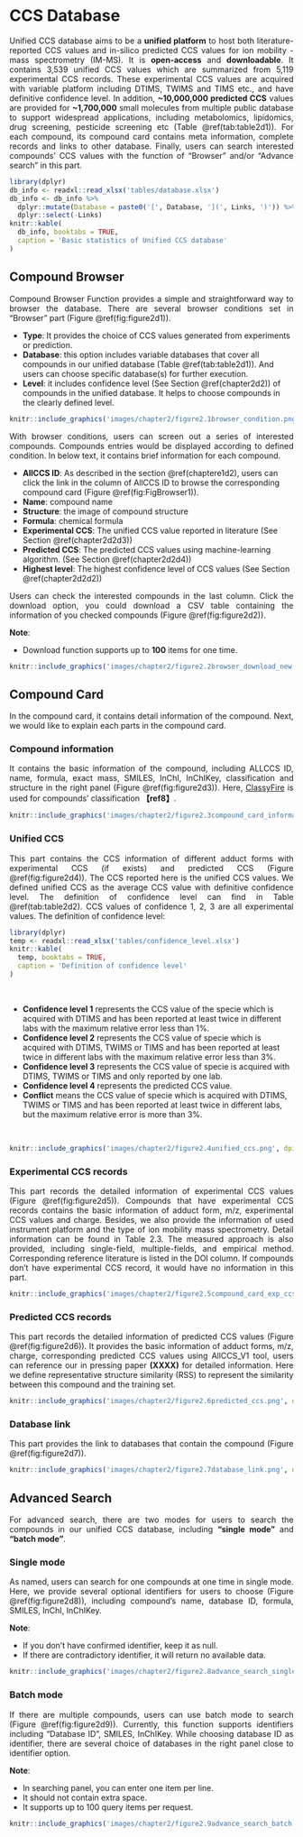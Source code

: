 # CCS Database {#chapter2}
<p style=text-align:justify>Unified CCS database aims to be a **unified platform** to host both literature-reported CCS values and in-silico predicted CCS values for ion mobility - mass spectrometry (IM-MS). It is **open-access** and **downloadable**. It contains 3,539 unified CCS values which are summarized from 5,119 experimental CCS records. These experimental CCS values are acquired with variable platform including DTIMS, TWIMS and TIMS etc., and have definitive confidence level. In addition, **~10,000,000 predicted CCS** values are provided for **~1,700,000** small molecules from multiple public database to support widespread applications, including metabolomics, lipidomics, drug screening, pesticide screening etc (Table \@ref(tab:table2d1)). For each compound, its compound card contains meta information, complete records and links to other database. Finally, users can search interested compounds’ CCS values with the function of “Browser” and/or “Advance search” in this part.</p>


```r
library(dplyr)
db_info <- readxl::read_xlsx('tables/database.xlsx')
db_info <- db_info %>% 
  dplyr::mutate(Database = paste0('[', Database, '](', Links, ')')) %>%
  dplyr::select(-Links)
knitr::kable(
  db_info, booktabs = TRUE,
  caption = 'Basic statistics of Unified CCS database'
)
```

## Compound Browser{#chapter2d1}
<p style=text-align:justify>Compound Browser Function provides a simple and straightforward way to browser the database. There are several browser conditions set in “Browser” part (Figure \@ref(fig:figure2d1)).</p>

- **Type**: It provides the choice of CCS values generated from experiments or prediction. 
- **Database**: this option includes variable databases that cover all compounds in our unified database (Table \@ref(tab:table2d1)). And users can choose specific database(s) for further execution. 
- **Level**: it includes confidence level (See Section \@ref(chapter2d2)) of compounds in the unified database. It helps to choose compounds in the clearly defined level.


```r
knitr::include_graphics('images/chapter2/figure2.1browser_condition.png', dpi = NA)
```

<p style=text-align:justify>With browser conditions, users can screen out a series of interested compounds. Compounds entries would be displayed according to defined condition. In below text, it contains brief information for each compound. </p>

- **AllCCS ID**: As described in the section \@ref(chaptere1d2), users can click the link in the column of AllCCS ID to browse the corresponding compound card (Figure \@ref(fig:FigBrowser1)).
-	**Name**: compound name
- **Structure**: the image of compound structure
- **Formula**: chemical formula
- **Experimental CCS**: The unified CCS value reported in literature (See Section \@ref(chapter2d2d3))
- **Predicted CCS**: The predicted CCS values using machine-learning algorithm. (See Section \@ref(chapter2d2d4))
- **Highest level**: The highest confidence level of CCS values (See Section \@ref(chapter2d2d2))

<p style=text-align:justify>Users can check the interested compounds in the last column. Click the download option, you could download a CSV table containing the information of you checked compounds (Figure \@ref(fig:figure2d2)). </p>

**Note**: 

- Download function supports up to **100** items for one time.

```r
knitr::include_graphics('images/chapter2/figure2.2browser_download_new.png', dpi = NA)
```

## Compound Card{#chapter2d2}
<p style=text-align:justify>In the compound card, it contains detail information of the compound. Next, we would like to explain each parts in the compound card.</p>

### Compound information{#chapter2d2d1}
<p style=text-align:justify>It contains the basic information of the compound, including ALLCCS ID, name, formula, exact mass, SMILES, InChI, InChIKey, classification and structure in the right panel (Figure \@ref(fig:figure2d3)). Here, [ClassyFire](http://classyfire.wishartlab.com)  is used for compounds’ classification **【ref8】**.</p>

```r
knitr::include_graphics('images/chapter2/figure2.3compound_card_information.png', dpi = NA)
```


### Unified CCS{#chapter2d2d2}
<p style=text-align:justify>This part contains the CCS information of different adduct forms with experimental CCS (if exists) and predicted CCS (Figure \@ref(fig:figure2d4)). The CCS reported here is the unified CCS values. We defined unified CCS as the average CCS value with definitive confidence level. The definition of confidence level can find in Table \@ref(tab:table2d2). CCS values of confidence 1, 2, 3 are all experimental values. The definition of confidence level: </p>


```r
library(dplyr)
temp <- readxl::read_xlsx('tables/confidence_level.xlsx')
knitr::kable(
  temp, booktabs = TRUE,
  caption = 'Definition of confidence level'
)
```
<br>

- **Confidence level 1** represents the CCS value of the specie which is acquired with DTIMS and has been reported at least twice in different labs with the maximum relative error less than 1%.
- **Confidence level 2** represents the CCS value of specie which is acquired with DTIMS, TWIMS or TIMS and has been reported at least twice in different labs with the maximum relative error less than 3%. 
- **Confidence level 3** represents the CCS value of specie is acquired with DTIMS, TWIMS or TIMS and only reported by one lab.
- **Confidence level 4** represents the predicted CCS value. 
- **Conflict** means the CCS value of specie which is acquired with DTIMS, TWIMS or TIMS and has been reported at least twice in different labs, but the maximum relative error is more than 3%.

<br>
```r
knitr::include_graphics('images/chapter2/figure2.4unified_ccs.png', dpi = NA)
```


### Experimental CCS records{#chapter2d2d3}
<p style=text-align:justify>This part records the detailed information of experimental CCS values (Figure \@ref(fig:figure2d5)). Compounds that have experimental CCS records contains the basic information of adduct form, m/z, experimental CCS values and charge. Besides, we also provide the information of used instrument platform and the type of ion mobility mass spectrometry. Detail information can be found in Table 2.3. The measured approach is also provided, including single-field, multiple-fields, and empirical method. Corresponding reference literature is listed in the DOI column. If compounds don’t have experimental CCS record, it would have no information in this part.</p>


```r
knitr::include_graphics('images/chapter2/figure2.5compound_card_exp_ccs.png', dpi = NA)
```


### Predicted CCS records{#chapter2d2d4}
<p style=text-align:justify>This part records the detailed information of predicted CCS values (Figure \@ref(fig:figure2d6)). It provides the basic information of adduct forms, m/z, charge, corresponding predicted CCS values using AllCCS_V1 tool, users can reference our in pressing paper **(XXXX)**  for detailed information. Here we define representative structure similarity (RSS) to represent the similarity between this compound and the training set.</p>

```r
knitr::include_graphics('images/chapter2/figure2.6predicted_ccs.png', dpi = NA)
```


### Database link{#chapter2d2d5}
<p style=text-align:justify>This part provides the link to databases that contain the compound (Figure \@ref(fig:figure2d7)).</p>

```r
knitr::include_graphics('images/chapter2/figure2.7database_link.png', dpi = NA)
```

## Advanced Search{#chapter2d3}
<p style=text-align:justify>For advanced search, there are two modes for users to search the compounds in our unified CCS database, including **“single mode”** and **“batch mode”**.</p>

### Single mode{#chapter2d3d1}
<p style=text-align:justify>As named, users can search for one compounds at one time in single mode. Here, we provide several optional identifiers for users to choose (Figure \@ref(fig:figure2d8)), including compound’s name, database ID, formula, SMILES, InChI, InChIKey. </p>

**Note**:

- If you don’t have confirmed identifier, keep it as null. 
- If there are contradictory identifier, it will return no available data.


```r
knitr::include_graphics('images/chapter2/figure2.8advance_search_single.png', dpi = NA)
```


### Batch mode{#chapter2d3d2}
<p style=text-align:justify>If there are multiple compounds, users can use batch mode to search (Figure \@ref(fig:figure2d9)). Currently, this function supports identifiers including “Database ID”, SMILES, InChIKey. While choosing database ID as identifier, there are several choice of databases in the right panel close to identifier option.  </p>

**Note**: 

- In searching panel, you can enter one item per line.
- It should not contain extra space. 
- It supports up to 100 query items per request.


```r
knitr::include_graphics('images/chapter2/figure2.9advance_search_batch.png', dpi = NA)
```
